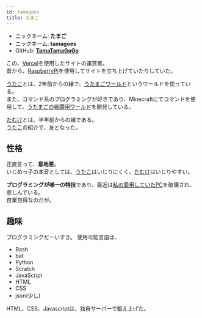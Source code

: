 ```yaml
---
id: tamagoes
title: たまご
---
```


 - ニックネーム: **たまご**
 - ニックネーム: **tamagoes**
 - GitHub: [**TamaTamaGoGo**](http://github.com/tamatamagogo)

この、[Vercel](https://vercel.com)を使用したサイトの運営者。  
昔から、[RaspberryPi](https://raspberrypi.org)を使用してサイトを立ち上げていたりしていた。 

[うたこ](/wiki/author/utako)とは、2年前からの縁で、[うたまごワールド](/wiki/world/utamago-world)というワールドを使っている。  
また、コマンド系のプログラミングが好きであり、Minecraftにてコマンドを使用して、[うたまごの戦闘用ワールド](/wiki/world/utamago-fight-world)を開発している。 

[たむけ](/wiki/author/tamuke)とは、半年前からの縁である。  
[うたこ](/wiki/author/utako)の紹介で、友となった。

## 性格
正直言って、**意地悪**。  
いじめっ子の本音としては、[うたこ](/wiki/author/utako)はいじりにくく、[たむけ](/wiki/author/tamuke)はいじりやすい。

**プログラミングが唯一の特技**であり、最近は[私の愛用していたPC](https://raspberrypi.org)を破壊され、悲しんでいる。  
自業自得なのだが。


## 趣味
プログラミングだーいすき。
使用可能言語は、
 - Bash
 - bat
 - Python
 - Scratch
 - JavaScript
 - HTML
 - CSS
 - json(少し)

HTML、CSS、Javascriptは、独自サーバーで鍛え上げた。
